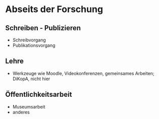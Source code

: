 # Abseits der Forschung {#sec-history-non-research-work}

## Schreiben - Publizieren {#sec-history-non-research-work-writing-publ}

-   Schreibvorgang
-   Publikationsvorgang


## Lehre {#sec-history-non-research-work-teaching-tools}

- Werkzeuge wie Moodle, Videokonferenzen, gemeinsames Arbeiten; DiKopA, nicht hier


## Öffentlichkeitsarbeit {#sec-history-non-research-work-popular}

-   Museumsarbeit
-   anderes
